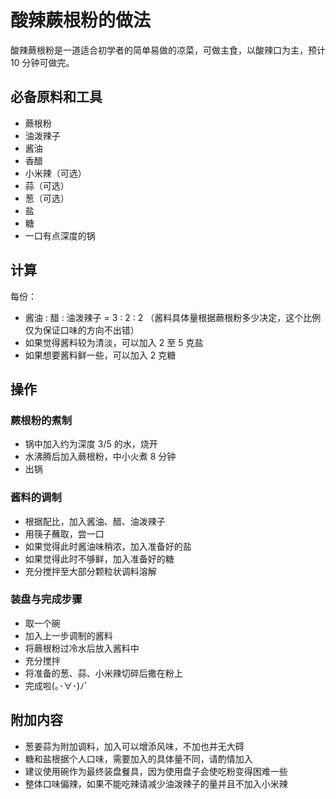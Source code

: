 # 酸辣蕨根粉的做法

酸辣蕨根粉是一道适合初学者的简单易做的凉菜，可做主食，以酸辣口为主，预计 10 分钟可做完。

## 必备原料和工具

* 蕨根粉
* 油泼辣子
* 酱油
* 香醋
* 小米辣（可选）
* 蒜（可选）
* 葱（可选）
* 盐
* 糖
* 一口有点深度的锅

## 计算

每份：

* 酱油 : 醋 : 油泼辣子 = 3 : 2 : 2 （酱料具体量根据蕨根粉多少决定，这个比例仅为保证口味的方向不出错）
* 如果觉得酱料较为清淡，可以加入 2 至 5 克盐
* 如果想要酱料鲜一些，可以加入 2 克糖

## 操作

### 蕨根粉的煮制

* 锅中加入约为深度 3/5 的水，烧开
* 水沸腾后加入蕨根粉，中小火煮 8 分钟
* 出锅

### 酱料的调制

* 根据配比，加入酱油、醋、油泼辣子
* 用筷子蘸取，尝一口
* 如果觉得此时酱油味稍浓，加入准备好的盐
* 如果觉得此时不够鲜，加入准备好的糖
* 充分搅拌至大部分颗粒状调料溶解

### 装盘与完成步骤

* 取一个碗
* 加入上一步调制的酱料
* 将蕨根粉过冷水后放入酱料中
* 充分搅拌
* 将准备的葱、蒜、小米辣切碎后撒在粉上
* 完成啦(｡･∀･)ﾉﾞ

## 附加内容

* 葱姜蒜为附加调料，加入可以增添风味，不加也并无大碍
* 糖和盐根据个人口味，需要加入的具体量不同，请酌情加入
* 建议使用碗作为最终装盘餐具，因为使用盘子会使吃粉变得困难一些
* 整体口味偏辣，如果不能吃辣请减少油泼辣子的量并且不加入小米辣


